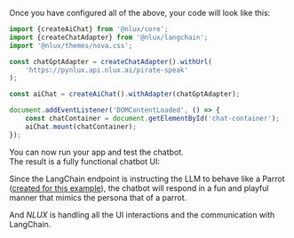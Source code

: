 Once you have configured all of the above, your code will look like this:

```js
import {createAiChat} from '@nlux/core';
import {createChatAdapter} from '@nlux/langchain';
import '@nlux/themes/nova.css';

const chatGptAdapter = createChatAdapter().withUrl(
    'https://pynlux.api.nlux.ai/pirate-speak'
);

const aiChat = createAiChat().withAdapter(chatGptAdapter);

document.addEventListener('DOMContentLoaded', () => {
    const chatContainer = document.getElementById('chat-container');
    aiChat.mount(chatContainer);
});
```

You can now run your app and test the chatbot.<br />
The result is a fully functional chatbot UI:

<div
    style={{
        display: "inline-block",
        border: "1px solid #ddd",
        borderRadius: "4px",
        overflow: "hidden",
        width: "400px",
        height: "387px",
        backgroundImage: 'url("/learn/get-started-guides/parrot-speak-demo.gif")',
        backgroundSize: "cover",
    }}
    alt="AiChat demo"
></div>

Since the LangChain endpoint is instructing the LLM to behave like a Parrot
([created for this example](/examples/langchain-langserve-adapter)), the chatbot will
respond in a fun and playful manner that mimics the persona that of a parrot.

And _NLUX_ is handling all the UI interactions and the communication with LangChain.
